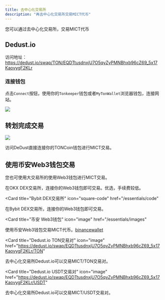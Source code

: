 ```yaml
---
title: 去中心化交易所
description: "再去中心化交易所交易MICT代币"
---
```




您可以通过去中心化交易所，交易MICT代币

## Dedust.io

访问地址：https://dedust.io/swap/TON/EQDTtusdnxjU7O5qyZyPMNBhxb96cZ69_5x17KaovygF2KLr

### 连接钱包

点击`Connect`按钮，使用你的`Tonkeeper`钱包或者`MyTonWallet`浏览器钱包，连接网站。

![](images/dex/connect-wallet-to-dedust.jpg)

## 转划完成交易


![](images/dex/swap-mict-on-dedust.jpg)

<CardGroup>

<Card title="DeDust 去中心化交易所" icon="file" href="/web3/swap-mict-on-dedust">
  访问DeDust直接连接你的TONCoin钱包进行MICT交易。
</Card>

</CardGroup>


## 使用币安Web3钱包交易

您也可使用大交易所的使用Web3钱包进行MICT交易。

<CardGroup>

<Card title="欧易 DEX交易所" icon="file" href="/essentials/markdown">
  在OKX DEX交易所，连接你的Web3钱包即可交易。优选，手续费较低。
</Card>

<Card
  title="Bybit DEX交易所"
  icon="square-code"
  href="/essentials/code"
>
  在Bybit DEX交易所，连接你的Web3钱包即可交易。
</Card>

<Card
  title="币安 Web3钱包"
  icon="image"
  href="/essentials/images"
>
  使用币安Web3钱包交易MICT代币。[binancewallet](https://www.binance.com/zh-CN/binancewallet)
</Card>

<Card
  title="Dedust.io TON交易对"
  icon="image"
  href="https://dedust.io/swap/EQDTtusdnxjU7O5qyZyPMNBhxb96cZ69_5x17KaovygF2KLr/TON"
>
  去中心化交易所Dedust.io可以交易MICT/TON交易对。
</Card>


<Card
  title="Dedust.io USDT交易对"
  icon="image"
  href="https://dedust.io/swap/EQDTtusdnxjU7O5qyZyPMNBhxb96cZ69_5x17KaovygF2KLr/USDT"
>
  去中心化交易所Dedust.io可以交易MICT/USDT交易对。
</Card>

</CardGroup>
